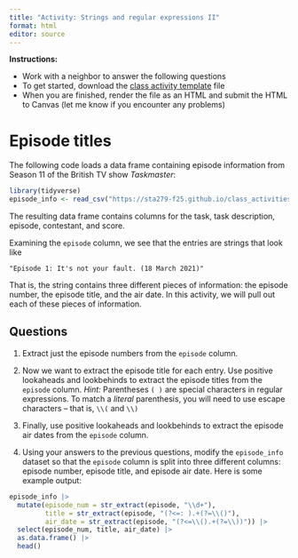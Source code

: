 ```yaml
---
title: "Activity: Strings and regular expressions II"
format: html
editor: source
---
```


**Instructions:** 

* Work with a neighbor to answer the following questions 
* To get started, download the [class activity template](https://sta279-f25.github.io/class_activities/ca_17_template.qmd) file
* When you are finished, render the file as an HTML and submit the HTML to Canvas (let me know if you encounter any problems)

# Episode titles

The following code loads a data frame containing episode information from Season 11 of the British TV show *Taskmaster*:

```r
library(tidyverse)
episode_info <- read_csv("https://sta279-f25.github.io/class_activities/taskmaster_episodes.csv")
```

The resulting data frame contains columns for the task, task description, episode, contestant, and score.

Examining the `episode` column, we see that the entries are strings that look like

```
"Episode 1: It's not your fault. (18 March 2021)"
```

That is, the string contains three different pieces of information: the episode number, the episode title, and the air date. In this activity, we will pull out each of these pieces of information.


## Questions

1. Extract just the episode numbers from the `episode` column.

2. Now we want to extract the episode title for each entry. Use positive lookaheads and lookbehinds to extract the episode titles from the `episode` column. *Hint:* Parentheses `( )` are special characters in regular expressions. To match a *literal* parenthesis, you will need to use escape characters -- that is, `\\(` and `\\)`

3. Finally, use positive lookaheads and lookbehinds to extract the episode air dates from the `episode` column.

4. Using your answers to the previous questions, modify the `episode_info` dataset so that the `episode` column is split into three different columns: episode number, episode title, and episode air date. Here is some example output:

```r
episode_info |>
  mutate(episode_num = str_extract(episode, "\\d+"),
         title = str_extract(episode, "(?<=: ).+(?=\\()"),
         air_date = str_extract(episode, "(?<=\\().+(?=\\))")) |>
  select(episode_num, title, air_date) |>
  as.data.frame() |>
  head()
```





